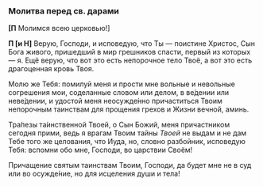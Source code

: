 ### Молитва перед св. дарами

**[П** Молимся всею церковью!<R>]</R>

**П [и Н]** Верую, Господи, и исповедую, что Ты — поистине Христос, Сын Бога живого, пришедший в мир грешников спасти, первый из которых — я. Ещё верую, что вот это есть непорочное тело Твоё, а вот это есть драгоценная кровь Твоя.

Молю же Тебя: помилуй меня и прости мне вольные и невольные согрешения мои, соделанные словом или делом, в ве́дении или неве́дении, и удостой меня неосужде́нно причаститься Твоим непорочным таинствам для прощения грехов и Жизни вечной, аминь.

Тра́пезы та́инственной Твоей, о Сын Божий, меня причастником сегодня прими, ведь я врагам Твоим тайны *Твоей* не выдам и не дам Тебе того же целования, что Иуда, но, словно разбойник, исповедую Тебя: вспомни обо мне, Господи, во царствии Своём!

Причащение святым таинствам Твоим, Господи, да будет мне не в суд или во осужде́ние, но для исцеления души и тела!
